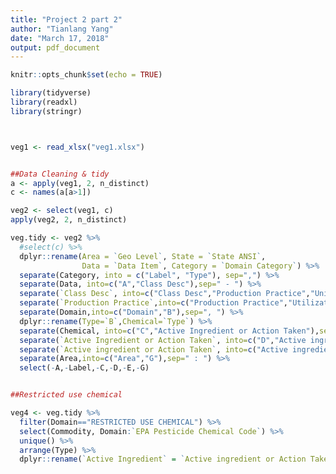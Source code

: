 ---
title: "Project 2 part 2"
author: "Tianlang Yang"
date: "March 17, 2018"
output: pdf_document
---

```{r setup, include=FALSE}
knitr::opts_chunk$set(echo = TRUE)
```

```{r}

library(tidyverse)
library(readxl)
library(stringr)



veg1 <- read_xlsx("veg1.xlsx")


##Data Cleaning & tidy
a <- apply(veg1, 2, n_distinct)  
c <- names(a[a>1]) 

veg2 <- select(veg1, c) 
apply(veg2, 2, n_distinct) 

veg.tidy <- veg2 %>% 
  #select(c) %>%
  dplyr::rename(Area = `Geo Level`, State = `State ANSI`,
                Data = `Data Item`, Category = `Domain Category`) %>%
  separate(Category, into = c("Label", "Type"), sep=",") %>%
  separate(Data, into=c("A","Class Desc"),sep=" - ") %>%
  separate(`Class Desc`, into=c("Class Desc","Production Practice","Unit Desc"),sep=",") %>%
  separate(`Production Practice`,into=c("Production Practice","Utilization Practice","Statistic Category"),sep=" / ") %>%
  separate(Domain,into=c("Domain","B"),sep=", ") %>%
  dplyr::rename(Type=`B`,Chemical=`Type`) %>%
  separate(Chemical, into=c("C","Active Ingredient or Action Taken"),sep=": ") %>%
  separate(`Active Ingredient or Action Taken`, into=c("D","Active ingredient or Action Taken","E"),sep=c(1,-2)) %>%
  separate(`Active ingredient or Action Taken`, into=c("Active ingredient or Action Taken","EPA Pesticide Chemical Code"),sep="=") %>%
  separate(Area,into=c("Area","G"),sep=" : ") %>%
  select(-A,-Label,-C,-D,-E,-G)


##Restricted use chemical 

veg4 <- veg.tidy %>%
  filter(Domain=="RESTRICTED USE CHEMICAL") %>%
  select(Commodity, Domain:`EPA Pesticide Chemical Code`) %>% 
  unique() %>%
  arrange(Type) %>% 
  dplyr::rename(`Active Ingredient` = `Active ingredient or Action Taken`)
```